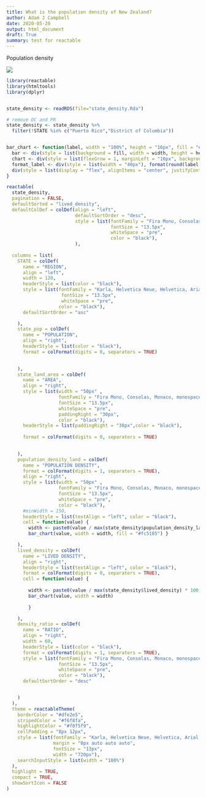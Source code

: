 ```yaml
---
title: What is the population density of New Zealand?
author: Adam J Campbell
date: 2020-05-20
output: html_document
draft: True
summary: test for reactable
---
```


Population density 

![](/img/popdensity.png)

```r
library(reactable)
library(htmltools)
library(dplyr)


state_density <- readRDS(file="state_density.Rda")

# remove DC and PR
state_density <- state_density %>%
  filter(!STATE %in% c("Puerto Rico","District of Columbia"))


bar_chart <- function(label, width = "100%", height = "16px", fill = "#3fc1c9", background = NULL) {
  bar <- div(style = list(background = fill, width = width, height = height))
  chart <- div(style = list(flexGrow = 1, marginLeft = "16px", background = background), bar)
  format_label <- div(style = list(width = "40px"), format(round(label, digits = 1), nsmall = 1) )
  div(style = list(display = "flex", alignItems = "center", justifyContent = "flex-end"), format_label, chart)
}

reactable(
  state_density,
  pagination = FALSE,
  defaultSorted = "lived_density", 
  defaultColDef = colDef(align = "left", 
                         defaultSortOrder = "desc", 
                         style = list(fontFamily = "Fira Mono, Consolas,                                                         Monaco, monospace",
                                      fontSize = "13.5px",
                                      whiteSpace = "pre",
                                      color = "black"),
                         ),
  
  columns = list(
    STATE = colDef(
      name = "REGION",
      align = "left",
      width = 120,
      headerStyle = list(color = "black"),
      style = list(fontFamily = "Karla, Helvetica Neue, Helvetica, Arial, sans-serif", 
                    fontSize = "13.5px",
                    whiteSpace = "pre",
                   color = "black"),
      defaultSortOrder = "asc"

    ),
    state_pop = colDef(
      name = "POPULATION",
      align = "right", 
      headerStyle = list(color = "black"),
      format = colFormat(digits = 0, separators = TRUE)
     

    ),
    state_land_area = colDef(
      name = "AREA",
      align = "right",
      style = list(width = "50px" ,
                   fontFamily = "Fira Mono, Consolas, Monaco, monospace", 
                   fontSize = "13.5px",
                   whiteSpace = "pre",
                   paddingRight = "30px",
                   color = "black"),
      headerStyle = list(paddingRight = "30px",color = "black"),
     
      format = colFormat(digits = 0, separators = TRUE)
      

    ),
    population_density_land = colDef(
      name = "POPULATION DENSITY",
      format = colFormat(digits = 1, separators = TRUE),
      align = "right", 
      style = list(width = "50px" ,
                   fontFamily = "Fira Mono, Consolas, Monaco, monospace",
                   fontSize = "13.5px",
                   whiteSpace = "pre",
                   color = "black"),
      #minWidth = 150,
      headerStyle = list(textAlign = "left", color = "black"),
      cell = function(value) {
        width <- paste0(value / max(state_density$population_density_land) * 100, "%")
        bar_chart(value, width = width, fill = "#fc5185") }

    ),
    lived_density = colDef(
      name = "LIVED DENSITY",
      align = "right", 
      headerStyle = list(textAlign = "left", color = "black"),
      format = colFormat(digits = 0, separators = TRUE),
      cell = function(value) {
        
        width <- paste0(value / max(state_density$lived_density) * 100, "%")
        bar_chart(value, width = width) 
        
        }

    ),
    density_ratio = colDef(
      name = "RATIO",
      align = "right", 
      width = 60,
      headerStyle = list(color = "black"),
      format = colFormat(digits = 1, separators = TRUE),
      style = list(fontFamily = "Fira Mono, Consolas, Monaco, monospace",
                   fontSize = "13.5px",
                   whiteSpace = "pre",
                   color = "black"),
      defaultSortOrder = "desc"


    )
  ),
  theme = reactableTheme(
    borderColor = "#dfe2e5",
    stripedColor = "#f6f8fa",
    highlightColor = "#f0f5f9",
    cellPadding = "8px 12px",
    style = list(fontFamily = "Karla, Helvetica Neue, Helvetica, Arial, sans-serif",
                 margin = "0px auto auto auto",
                 fontSize = "13px",
                 width = "720px"),
    searchInputStyle = list(width = "100%")
  ),
  highlight = TRUE,
  compact = TRUE,
  showSortIcon = FALSE
)


```
